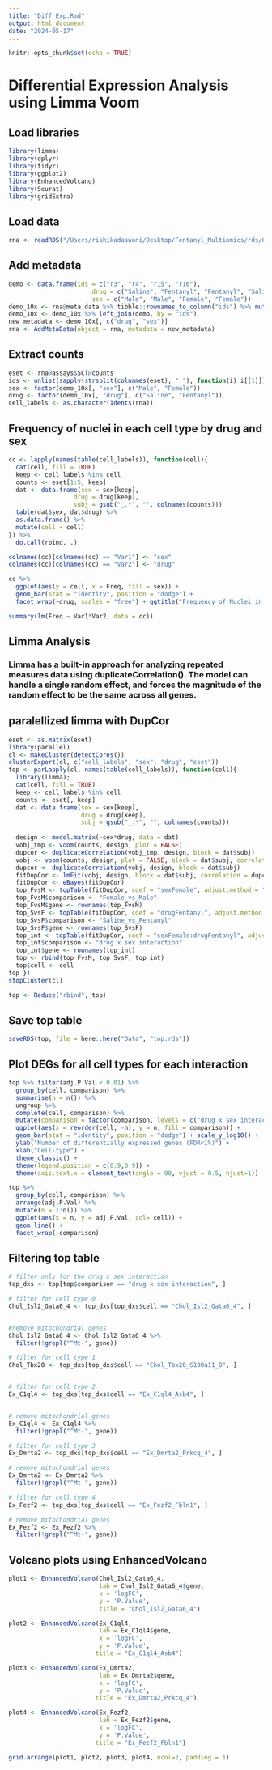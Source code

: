 ```yaml
---
title: "Diff_Exp.Rmd"
output: html_document
date: "2024-05-17"
---
```


```r
knitr::opts_chunk$set(echo = TRUE)
```

# Differential Expression Analysis using Limma Voom 

## Load libraries 
```r
library(limma)
library(dplyr)
library(tidyr)
library(ggplot2)
library(EnhancedVolcano)
library(Seurat)
library(gridExtra)
```

## Load data 
```r
rna <- readRDS("/Users/rishikadaswani/Desktop/Fentanyl_Multiomics/rds/GEX_ATAC_Seur.rds")
```

## Add metadata 
```r
demo <- data.frame(ids = c("r3", "r4", "r15", "r16"),
                       drug = c("Saline", "Fentanyl", "Fentanyl", "Saline"), 
                       sex = c("Male", "Male", "Female", "Female"))
demo_10x <- rna@meta.data %>% tibble::rownames_to_column("ids") %>% mutate(ids = gsub("_.*", "", ids))
demo_10x <- demo_10x %>% left_join(demo, by = "ids")
new_metadata <- demo_10x[, c("drug", "sex")]
rna <- AddMetaData(object = rna, metadata = new_metadata)
```

## Extract counts 
```r
eset <- rna@assays$SCT@counts
ids <- unlist(sapply(strsplit(colnames(eset), "_"), function(i) i[[1]]))
sex <- factor(demo_10x[, "sex"], c("Male", "Female"))
drug <- factor(demo_10x[, "drug"], c("Saline", "Fentanyl"))
cell_labels <- as.character(Idents(rna))
```

## Frequency of nuclei in each cell type by drug and sex 
```r
cc <- lapply(names(table(cell_labels)), function(cell){
  cat(cell, fill = TRUE)
  keep <- cell_labels %in% cell
  counts <- eset[1:5, keep]
  dat <- data.frame(sex = sex[keep],
                  drug = drug[keep],
                  subj = gsub("_.*", "", colnames(counts)))
  table(dat$sex, dat$drug) %>% 
  as.data.frame() %>% 
  mutate(cell = cell)
}) %>% 
  do.call(rbind, .)

colnames(cc)[colnames(cc) == "Var1"] <- "sex"
colnames(cc)[colnames(cc) == "Var2"] <- "drug"

cc %>% 
  ggplot(aes(y = cell, x = Freq, fill = sex)) +
  geom_bar(stat = "identity", position = "dodge") +
  facet_wrap(~drug, scales = "free") + ggtitle("Frequency of Nuclei in Each Cell Type by Sex and Drug")

summary(lm(Freq ~ Var1*Var2, data = cc))

```

## Limma Analysis 
### Limma has a built-in approach for analyzing repeated measures data using duplicateCorrelation(). The model can handle a single random effect, and forces the magnitude of the random effect to be the same across all genes.

## paralellized limma with DupCor 

```r
eset <- as.matrix(eset)
library(parallel)
cl <- makeCluster(detectCores())
clusterExport(cl, c("cell_labels", "sex", "drug", "eset"))
top <- parLapply(cl, names(table(cell_labels)), function(cell){
  library(limma);
  cat(cell, fill = TRUE)
  keep <- cell_labels %in% cell
  counts <- eset[, keep]
  dat <- data.frame(sex = sex[keep],
                    drug = drug[keep],
                    subj = gsub("_.*", "", colnames(counts)))
  
  design <- model.matrix(~sex*drug, data = dat)
  vobj_tmp <- voom(counts, design, plot = FALSE)
  dupcor <- duplicateCorrelation(vobj_tmp, design, block = dat$subj)
  vobj <- voom(counts, design, plot = FALSE, block = dat$subj, correlation = dupcor$consensus)
  dupcor <- duplicateCorrelation(vobj, design, block = dat$subj)
  fitDupCor <- lmFit(vobj, design, block = dat$subj, correlation = dupcor$consensus)
  fitDupCor <- eBayes(fitDupCor)
  top_FvsM <- topTable(fitDupCor, coef = "sexFemale", adjust.method = "BH", number = nrow(fitDupCor))
  top_FvsM$comparison <- "Female_vs_Male"
  top_FvsM$gene <- rownames(top_FvsM)
  top_SvsF <- topTable(fitDupCor, coef = "drugFentanyl", adjust.method = "BH", number = nrow(fitDupCor))
  top_SvsF$comparison <- "Saline_vs_Fentanyl"
  top_SvsF$gene <- rownames(top_SvsF)
  top_int <- topTable(fitDupCor, coef = "sexFemale:drugFentanyl", adjust.method = "BH", number = nrow(fitDupCor))
  top_int$comparison <- "drug x sex interaction"
  top_int$gene <- rownames(top_int)
  top <- rbind(top_FvsM, top_SvsF, top_int)
  top$cell <- cell
top }) 
stopCluster(cl)

top <- Reduce("rbind", top)
```

## Save top table 
```r
saveRDS(top, file = here::here("Data", "top.rds"))
```

## Plot DEGs for all cell types for each interaction  
```r
top %>% filter(adj.P.Val < 0.01) %>% 
  group_by(cell, comparison) %>% 
  summarise(n = n()) %>% 
  ungroup %>% 
  complete(cell, comparison) %>% 
  mutate(comparison = factor(comparison, levels = c("drug x sex interaction", "Female_vs_Male", "Saline_vs_Fentanyl"))) %>% 
  ggplot(aes(x = reorder(cell, -n), y = n, fill = comparison)) + 
  geom_bar(stat = "identity", position = "dodge") + scale_y_log10() + 
  ylab("Number of differentially expressed genes (FDR<1%)") +   
  xlab("Cell-type") +   
  theme_classic() +   
  theme(legend.position = c(0.9,0.9)) + 
  theme(axis.text.x = element_text(angle = 90, vjust = 0.5, hjust=1))

top %>% 
  group_by(cell, comparison) %>% 
  arrange(adj.P.Val) %>% 
  mutate(n = 1:n()) %>% 
  ggplot(aes(x = n, y = adj.P.Val, col= cell)) +
  geom_line() +
  facet_wrap(~comparison) 

```

## Filtering top table  
```r
# filter only for the drug x sex interaction 
top_dxs <- top[top$comparison == "drug x sex interaction", ]

# filter for cell type 0 
Chol_Isl2_Gata6_4 <- top_dxs[top_dxs$cell == "Chol_Isl2_Gata6_4", ]


#remove mitochondrial genes 
Chol_Isl2_Gata6_4 <- Chol_Isl2_Gata6_4 %>%
  filter(!grepl("^Mt-", gene))

# filter for cell type 1 
Chol_Tbx20 <- top_dxs[top_dxs$cell == "Chol_Tbx20_S100a11_8", ]


# filter for cell type 2 
Ex_C1ql4 <- top_dxs[top_dxs$cell == "Ex_C1ql4_Asb4", ]


# remove mitochondrial genes 
Ex_C1ql4 <- Ex_C1ql4 %>%
  filter(!grepl("^Mt-", gene))

# filter for cell type 3 
Ex_Dmrta2 <- top_dxs[top_dxs$cell == "Ex_Dmrta2_Prkcq_4", ]

# remove mitochondrial genes 
Ex_Dmrta2 <- Ex_Dmrta2 %>%
  filter(!grepl("^Mt-", gene))

# filter for cell type 4 
Ex_Fezf2 <- top_dxs[top_dxs$cell == "Ex_Fezf2_Fbln1", ]

# remove mitochondrial genes 
Ex_Fezf2 <- Ex_Fezf2 %>%
  filter(!grepl("^Mt-", gene))
```

## Volcano plots using EnhancedVolcano 
```r
plot1 <- EnhancedVolcano(Chol_Isl2_Gata6_4,
                         lab = Chol_Isl2_Gata6_4$gene,
                         x = 'logFC',
                         y = 'P.Value',
                         title = "Chol_Isl2_Gata6_4")

plot2 <- EnhancedVolcano(Ex_C1ql4,
                         lab = Ex_C1ql4$gene,
                         x = 'logFC',
                         y = 'P.Value',
                        title = "Ex_C1ql4_Asb4")

plot3 <- EnhancedVolcano(Ex_Dmrta2,
                         lab = Ex_Dmrta2$gene,
                         x = 'logFC',
                         y = 'P.Value',
                        title = "Ex_Dmrta2_Prkcq_4")

plot4 <- EnhancedVolcano(Ex_Fezf2,
                         lab = Ex_Fezf2$gene,
                         x = 'logFC',
                         y = 'P.Value',
                        title = "Ex_Fezf2_Fbln1")

grid.arrange(plot1, plot2, plot3, plot4, ncol=2, padding = 1)
```

